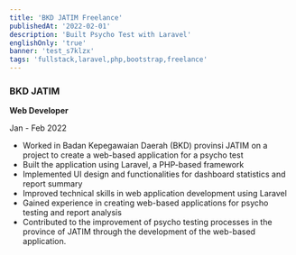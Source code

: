 ```yaml
---
title: 'BKD JATIM Freelance'
publishedAt: '2022-02-01'
description: 'Built Psycho Test with Laravel'
englishOnly: 'true'
banner: 'test_s7klzx'
tags: 'fullstack,laravel,php,bootstrap,freelance'
---
```


### BKD JATIM

**Web Developer**

Jan - Feb 2022

- Worked in Badan Kepegawaian Daerah (BKD) provinsi JATIM on a project to create a web-based application for a psycho test
- Built the application using Laravel, a PHP-based framework
- Implemented UI design and functionalities for dashboard statistics and report summary
- Improved technical skills in web application development using Laravel
- Gained experience in creating web-based applications for psycho testing and report analysis
- Contributed to the improvement of psycho testing processes in the province of JATIM through the development of the web-based application.
